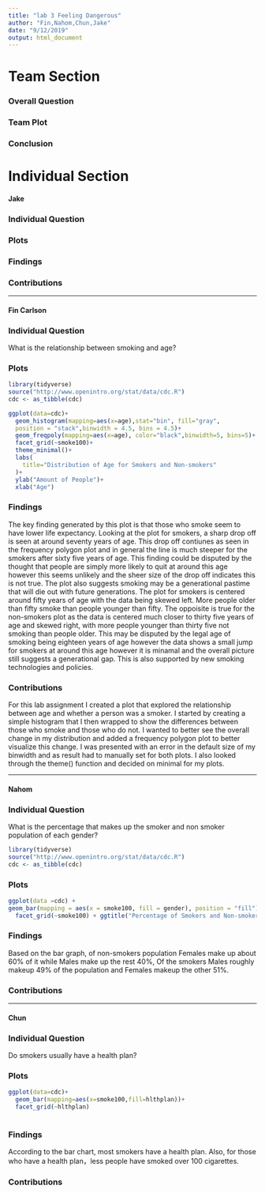 ```yaml
---
title: "lab 3 Feeling Dangerous"
author: "Fin,Nahom,Chun,Jake"
date: "9/12/2019"
output: html_document
---
```

# Team Section

### Overall Question 

### Team Plot

### Conclusion


# Individual Section 

#### Jake

### Individual Question

### Plots 

### Findings 

### Contributions

----------------------------------

#### Fin Carlson

### Individual Question

What is the relationship between smoking and age?

### Plots 

```r
library(tidyverse)
source("http://www.openintro.org/stat/data/cdc.R")
cdc <- as_tibble(cdc)

```
 
```r
ggplot(data=cdc)+
  geom_histogram(mapping=aes(x=age),stat="bin", fill="gray",
  position = "stack",binwidth = 4.5, bins = 4.5)+
  geom_freqpoly(mapping=aes(x=age), color="black",binwidth=5, bins=5)+
  facet_grid(~smoke100)+
  theme_minimal()+
  labs(
    title="Distribution of Age for Smokers and Non-smokers"
  )+
  ylab("Amount of People")+
  xlab("Age")
```
 
### Findings

 The key finding generated by this plot is that those who smoke seem to have lower life expectancy. Looking at the plot for smokers, a sharp drop off is seen at around seventy years of age. This drop off contiunes as seen in the frequency polygon plot and in general the line is much steeper for the smokers after sixty five years of age. This finding could be disputed by the thought that people are simply more likely to quit at around this age however this seems unlikely and the sheer size of the drop off indicates this is not true. 
 The plot also suggests smoking may be a generational pastime that will die out with future generations. The plot for smokers is centered around fifty years of age with the data being skewed left. More people older than fifty smoke than people younger than fifty. The oppoisite is true for the non-smokers plot as the data is centered much closer to thirty five years of age and skewed right, with more people younger than thirty five not smoking than people older. This may be disputed by the legal age of smoking being eighteen years of age however the data shows a small jump for smokers at around this age however it is minamal and the overall picture still suggests a generational gap. This is also supported by new smoking technologies and policies.

### Contributions 

  For this lab assignment I created a plot that explored the relationship between age and whether a person was a smoker. I started by creating a simple histogram that I then wrapped to show the differences between those who smoke and those who do not. I wanted to better see the overall change in my distribution and added a frequency polygon plot to better visualize this change. I was presented with an error in the default size of my binwidth and as result had to manually set for both plots. I also looked through the theme() function and decided on minimal for my plots.

----------------------------------------------------------------

#### Nahom

### Individual Question

What is the percentage that makes up the smoker and non smoker population of each gender?


```r
library(tidyverse)
source("http://www.openintro.org/stat/data/cdc.R")
cdc <- as_tibble(cdc)
```

### Plots

```r
ggplot(data =cdc) +
geom_bar(mapping = aes(x = smoke100, fill = gender), position = "fill") + 
  facet_grid(~smoke100) + ggtitle("Percentage of Smokers and Non-smokers between Male and Female")
```

### Findings

Based on the bar graph, of non-smokers population Females make up about 60% of it while Males make up the rest 40%, Of the smokers Males roughly makeup 49% of the population and Females makeup the other 51%. 

### Contributions




-----------------------------------


#### Chun

### Individual Question

Do smokers usually have a health plan?

### Plots  

```r
ggplot(data=cdc)+
  geom_bar(mapping=aes(x=smoke100,fill=hlthplan))+
  facet_grid(~hlthplan)
  
```

### Findings

According to the bar chart, most smokers have a health plan. Also, for those who have a health plan，less people have smoked over 100 cigarettes.

### Contributions
 
 

